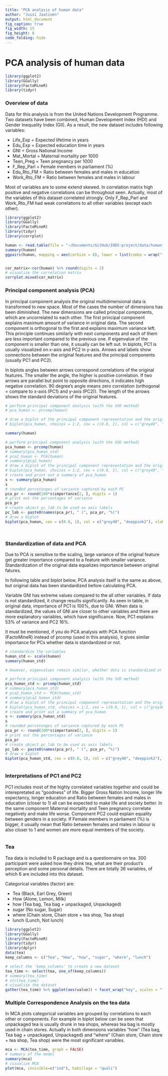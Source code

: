 ```yaml
---
title: "PCA analysis of human data"
author: "Jussi Jaatinen"
output: html_document
fig_caption: true
fig_width: 15
fig_height: 8
code_folding: hide
---
```


# PCA analysis of human data 

```r

library(ggplot2)
library(GGally)
library(FactoMineR)
library(tidyr)

```

### Overview of data

Data for this analysis is from the United Nations Development Programme. Two datasets have been combined, Human Development Index (HDI) and Gender Inequality Index (GII). As a result, the new dataset includes following variables:

- Life_Exp     = Expected lifetime in years
- Edu_Exp      = Expected education time in years
- GNI          = Gross National Income
- Mat_Mortal   = Maternal mortality per 1000 
- Teen_Preg    = Teen pregnancy per 1000 
- F_Rep_Parl   = Female members in parliament (%)
- Edu_Rto_FM   = Ratio between females and males in education
- Work_Rto_FM  = Ratio between females and males in labour

Most of variables are to some extend skewed. In correlation matrix high positive and negative correlations can be throughout seen. Actually, most of the variables of this dataset correlated strongly. Only F_Rep_Parl and Work_Rto_FM had weak correlations to all other variables (except each other).

```r

library(ggplot2)
library(GGally)
library(FactoMineR)
library(tidyr)
library(corrplot)

human <- read.table(file = "~/Documents/GitHub/IODS-project/data/human.txt", sep = "")
summary(human)
ggpairs(human, mapping = aes(corSize = 8), lower = list(combo = wrap("facethist", bins = 100)))


cor_matrix<-cor(human) %>% round(digits = 2)
# visualize the correlation matrix
corrplot.mixed(cor_matrix)

```

### Principal component analysis (PCA)

In principal component analysis the original multidimensional data is transformed to new space. Most of the cases the number of dimensions has been  diminished. The new dimensions are called principal components, which are uncorrelated to each other. The first principal component explains maximum amount of variance in original data. The second component is orthogonal to the first and explains maximum variance left. This principle continues similarly with next components and each of them are less important compared to the previous one. If eigenvalue of the component is smaller than one, it usually can be left out. In biplots, PC1 is usually visualized on x-axis and PC2 in y-axis. Arrows and labels show connections between the original features and the principal components (usually PC1 and PC2).


In biplots angles between arrows correspond correlations of the original features. The smaller the angle, the higher is positive correlation. If two arrows are parallel but point to opposite directions, it indicates high negative correlation. 90 degree's angle means zero correlation (orthogonal = compare to x-axis (PC1) and y-axis (PC2)). The length of the arrows shows the standard deviations of the original features.


```r


# perform principal component analysis (with the SVD method)
# pca_human <- prcomp(human)

# draw a biplot of the principal component representation and the original variables
# biplot(pca_human, choices = 1:2, cex = c(0.8, 1), col = c("grey40", "deeppink2"),xlim = c(-0.5,0.5), ylim = c(-0.5,0.5))

summary(human)

# perform principal component analysis (with the SVD method)
pca_human <- prcomp(human)
# summary(pca_human_std)
# pca2_human <- PCA(human)
# summary(pca2_human)
# draw a biplot of the principal component representation and the original variables
# biplot(pca_human, choices = 1:2, cex = c(0.8, 1), col = c("grey40", "deeppink2"),xlim = c(-0.5,0.5), ylim = c(-0.5,0.5))
# create and print out a summary of pca_human
s <- summary(pca_human)
s
# rounded percetanges of variance captured by each PC
pca_pr <- round(100*s$importance[2, ], digits = 1)
# print out the percentages of variance
pca_pr
# create object pc_lab to be used as axis labels
pc_lab <- paste0(names(pca_pr), " (", pca_pr, "%)")
# draw a biplot
biplot(pca_human, cex = c(0.8, 1), col = c("grey40", "deeppink2"), xlab = pc_lab[1], ylab = pc_lab[2], xlim = c(-0.5,0.5), ylim = c(-0.5,0.5))




```

### Standardization of data and PCA

Due to PCA is sensitive to the scaling, large variance of the original feature get greater importance compared to a feature with smaller variance.
Standardization of the original data equalizes importance between original fatures. 

In following table and biplot below, PCA analysis itself is the same as above, but original data has been standardized before calculating PCA.

Variable GNI has extreme values compared to the all other variables. If data is not standardized, it change results significantly. As seen in table, in original data, importance of PC1 is 100%, due to GNI. When data is standardized, the values of GNI are closer to other variables and there are more explanatory variables, which have significance. Now, PC1 explains 53% of variance and PC2 16%. 

It must be mentioned, if you do PCA analysis with PCA function (FactoMineR) instead of prcomp (used in this analysis), it gives similar importance for PCs whether data is standardized or not.

```r

# standardize the variables
human_std <- scale(human)
summary(human_std)

# However, eigenvalues remain similar, whether data is standardized or not.

# perform principal component analysis (with the SVD method)
pca_human_std <- prcomp(human_std)
# summary(pca_human_std)
# pca2_human_std <- PCA(human_std)
# summary(pca2_human_std)
# draw a biplot of the principal component representation and the original variables
# biplot(pca_human_std, choices = 1:2, cex = c(0.8, 1), col = c("grey40", "deeppink2"),xlim = c(-0.3,0.3), ylim = c(-0.3,0.3))
# create and print out a summary of pca_human
s <- summary(pca_human_std)
s
# rounded percetanges of variance captured by each PC
pca_pr <- round(100*s$importance[2, ], digits = 1)
# print out the percentages of variance
pca_pr
# create object pc_lab to be used as axis labels
pc_lab <- paste0(names(pca_pr), " (", pca_pr, "%)")
# draw a biplot
biplot(pca_human_std, cex = c(0.8, 1), col = c("grey40", "deeppink2"), xlab = pc_lab[1], ylab = pc_lab[2], xlim = c(-0.3,0.3), ylim = c(-0.3,0.3))



```

### Interpretations of PC1 and PC2

PC1 includes most of the highly correlated variables together and could be interepretated as "goodness" of life. Bigger Gross Nation Income, longer life expectancy, longer education and Ratio between females and males in education (closer to 1) all can be expected to make life and society better. In the same component Maternal mortality and Teen pregnancy correlate negatively and make life worse. Component PC2 could explain equality between genders in a society. If Female members in parliament (%) is bigger, it usually mean that Ratio between females and males in labour is also closer to 1 and women are more equal members of the society.

```r

```

### Tea

Tea data is included to R package and is a questionnaire on tea. 300 participant were asked how they drink tea, what are their product's perception  and some personal details. There are totally 36 variables, of which 6 are included into this dataset.

Categorical variables (factor) are:

- Tea        (Black, Earl Grey, Green)
- How        (Alone, Lemon, Milk)
- how        (Tea bag, Tea bag + unpackaged, Unpackaged)
- sugar      (No sugar, Sugar)
- where      (Chain store, Chain store + tea shop, Tea shop)
- lunch      (Lunch, Not lunch)

```r

library(ggplot2)
library(GGally)
library(FactoMineR)
library(tidyr)
library(dplyr)
data(tea)
keep_columns <- c("Tea", "How", "how", "sugar", "where", "lunch")

# select the 'keep_columns' to create a new dataset
tea_time <- select(tea, one_of(keep_columns))
# summary(tea_time)
# str(tea_time)
# visualize the dataset
gather(tea_time) %>% ggplot(aes(value)) + facet_wrap("key", scales = "free") + geom_bar() + theme(axis.text.x = element_text(angle = 45, hjust = 1, size = 8))

```

### Multiple Correspondence Analysis on the tea data

In MCA plots categorical variables are grouped by correlations to each other or components. For example in biplot below can be seen that unpackaged tea is usually drunk in tea shops, whereas tea bag is mostly used in chain stores. Actually in both dimensions variables "how" (Tea bag, Tea bag + unpackaged, Unpackaged) and "where" (Chain store, Chain store + tea shop, Tea shop) were the most significant variables.

```r

mca <- MCA(tea_time, graph = FALSE)
# summary of the model
summary(mca)
# visualize MCA
plot(mca, invisible=c("ind"), habillage = "quali")

```





